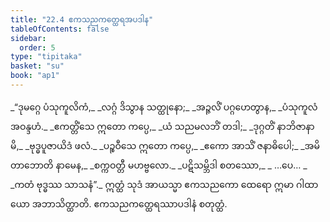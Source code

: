 ```yaml
---
title: "22.4 ဧကသညကတ္ထေရအပဒါန"
tableOfContents: false
sidebar:
  order: 5
type: "tipitaka"
basket: "su"
book: "ap1"
---
```



<DynamicBreadcrumb />

<Division number="17" book="ap1">

<Paragraph number="2844" type="verses" book="ap1">
_“ဒုမဂ္ဂေ ပံသုကူလိကံ,_  
_လဂ္ဂံ ဒိသွာန သတ္ထုနော;_  
_အဉ္ဇလိံ ပဂ္ဂဟေတွာန,_  
_ပံသုကူလံ အဝန္ဒဟံ._  

</Paragraph>

</Division>
<Division number="18" book="ap1">

<Paragraph number="2845" type="verses" book="ap1">
_ဧကတ္တိံသေ ဣတော ကပ္ပေ,_  
_ယံ သညမလဘိံ တဒါ;_  
_ဒုဂ္ဂတိံ နာဘိဇာနာမိ,_  
_ဗုဒ္ဓပူဇာယိဒံ ဖလံ._  

</Paragraph>

</Division>
<Division number="19" book="ap1">

<Paragraph number="2846" type="verses" book="ap1">
_ပဉ္စဝီသေ ဣတော ကပ္ပေ,_  
_ဧကော အာသိံ ဇနာဓိပေါ;_  
_အမိတာဘောတိ နာမေန,_  
_စက္ကဝတ္တီ မဟဗ္ဗလော._  

</Paragraph>

</Division>
<Division number="20" book="ap1">

<Paragraph number="2847" type="verses" book="ap1">
_ပဋိသမ္ဘိဒါ စတဿော,_  
_ …ပေ… _  
_ကတံ ဗုဒ္ဓဿ သာသနံ”._  

</Paragraph>

<Paragraph number="2848" book="ap1">
ဣတ္ထံ သုဒံ အာယသ္မာ ဧကသညကော ထေရော ဣမာ ဂါထာယော အဘာသိတ္ထာတိ.

</Paragraph>
</Division>

<Paragraph number="2849" type="center" book="ap1">
ဧကသညကတ္ထေရဿာပဒါနံ စတုတ္ထံ.
</Paragraph>